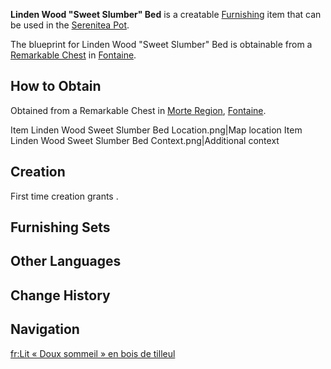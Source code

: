 {{Furnishing Infobox
|id             = 361408
|image          = Item Linden Wood Sweet Slumber Bed.png
|category       = Large Furnishing
|subcategory    = Bed
|quality        = 3
|adeptal_energy = 60
|load           = 85
|reduced_load   = 64
|description    = A bed made from high-quality Linden Wood. Each plank is machine-processed, the mattress is stuffed with smashed and re-pressed plant material, and its aesthetics and user experience get top marks from Fontainians, bringing sweet slumber to every Fontainian home. Additionally, the price point of these beds is quite affordable, to the point where experienced salespeople often say, "Well, even if you were trading cartons of Fonta for this, it wouldn't take too many!" to any hesitant customers.<br>Those unused to such sales pitches might thus let their guard down on account of hearing this vague comparison, though in truth, the correct rejoinder would simply be: "So, how many cartons is 'too many,' anyway?"
|blueprint      = Remarkable Chest
}}
'''Linden Wood "Sweet Slumber" Bed''' is a creatable [[Furnishing]] item that can be used in the [[Serenitea Pot]].

The blueprint for Linden Wood "Sweet Slumber" Bed is obtainable from a [[Remarkable Chest]] in [[Fontaine]].

==How to Obtain==
Obtained from a Remarkable Chest in [[Morte Region]], [[Fontaine]].
<gallery>
Item Linden Wood Sweet Slumber Bed Location.png|Map location
Item Linden Wood Sweet Slumber Bed Context.png|Additional context
</gallery>

==Creation==
First time creation grants {{Item|Trust|24|x=60}}.
{{Recipe
|type = Creation
|time = 14h
|Linden Wood = 6
|Fabric = 4
|Blue Dye = 2
|sort = Linden Wood;Fabric;Blue Dye
}}

==Furnishing Sets==
{{Craft Usage|type=Furnishing Set}}

==Other Languages==
{{Other Languages
|en      = Linden Wood "Sweet Slumber" Bed
|zhs     = 椴木「舒眠」床铺
|zhs_rm  = 
|zht     = 椴木「舒眠」床鋪
|zht_rm  = 
|zh_tl   = 
|ja      = 菩提樹材「快眠」ベッド
|ja_rm   = Bodaiju-zai "Kaimin" Beddo
|ja_tl   = Linden Wood "Nice Sleep" Bed
|ko      = 피나무 원목 「숙면」 침대
|ko_rm   = 
|ko_tl   = 
|es      = Cama de sueño plácido de madera de tilo silvestre
|es_tl   = Placid Sleep Wild Linden Wood Bed
|fr      = Lit «&nbsp;Doux sommeil&nbsp;» en bois de tilleul
|fr_tl   = Linden Wood "Sweet Slumber" Bed
|ru      = Кровать из липы «Сладкая дрёма»
|ru_tl   = 
|th      = เตียงไม้ Linden "แสนสบาย"
|th_rm   = 
|th_tl   = 
|vi      = Giường "Ngon Giấc" Gỗ Linden
|vi_tl   = 
|de      = „Schlaf schön“-Bett aus Lindenholz
|de_tl   = Linden Wood "Sleep Well" Bed
|id      = Ranjang Kayu Linden "Tidur Lelap"
|id_tl   = "Good Sleep" Linden Wood Bed
|pt      = Cama "Conforto ao Dormir" de Madeira de Tília
|pt_tl   = 
|tr      = Ihlamur Ağacı "İyi Uykular" Yatağı
|tr_tl   = 
|it      = Letto Dolce sonno in legno di tiglio
|it_tl   = Sweet Slumber Bed in Linden Wood
}}

==Change History==
{{Change History|4.2}}

==Navigation==
{{Furnishing Navbox|interior}}

[[fr:Lit « Doux sommeil » en bois de tilleul]]